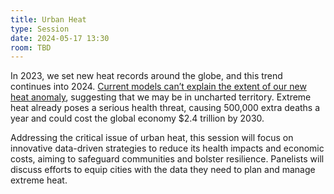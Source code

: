 ```yaml
---
title: Urban Heat
type: Session
date: 2024-05-17 13:30
room: TBD
---
```

In 2023, we set new heat records around the globe, and this trend continues into 2024. [Current models can’t explain the extent of our new heat anomaly](https://www.nature.com/articles/d41586-024-00816-z), suggesting that we may be in uncharted territory. Extreme heat already poses a serious health threat, causing 500,000 extra deaths a year and could cost the global economy $2.4 trillion by 2030. 

Addressing the critical issue of urban heat, this session will focus on innovative data-driven strategies to reduce its health impacts and economic costs, aiming to safeguard communities and bolster resilience. Panelists will discuss efforts to equip cities with the data they need to plan and manage extreme heat.